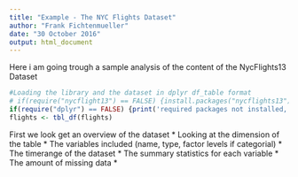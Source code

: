 ```yaml
---
title: "Example - The NYC Flights Dataset"
author: "Frank Fichtenmueller"
date: "30 October 2016"
output: html_document
---
```

Here i am going trough a sample analysis of the content of the NycFlights13 Dataset
```r
#Loading the library and the dataset in dplyr df_table format
# if(require("nycflight13") == FALSE) {install.packages("nycflights13")}
if(require("dplyr") == FALSE) {print('required packages not installed, will install now');install.packages("dplyr")} else {print('package installed and loaded')}
flights <- tbl_df(flights)
```
First we look get an overview of the dataset
* Looking at the dimension of the table
* The variables included (name, type, factor levels if categorial)
* The timerange of the dataset
* The summary statistics for each variable
* The amount of missing data
* 
```r

```

